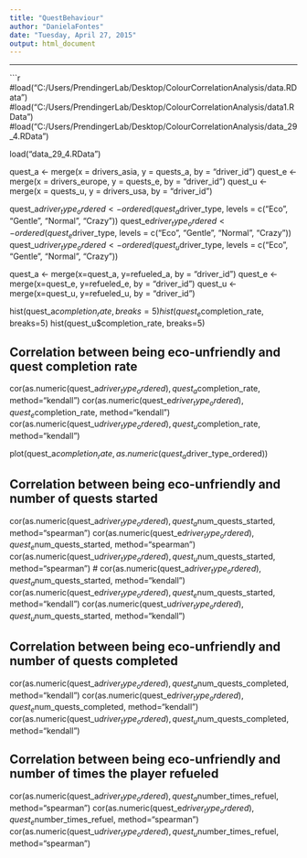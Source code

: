```yaml
---
title: "QuestBehaviour"
author: "DanielaFontes"
date: "Tuesday, April 27, 2015"
output: html_document
---
```



---
```r
#load("C:/Users/PrendingerLab/Desktop/ColourCorrelationAnalysis/data.RData")
#load("C:/Users/PrendingerLab/Desktop/ColourCorrelationAnalysis/data1.RData")
#load("C:/Users/PrendingerLab/Desktop/ColourCorrelationAnalysis/data_29_4.RData")

load("data_29_4.RData")



quest_a <- merge(x = drivers_asia, y = quests_a, by = "driver_id")
quest_e <- merge(x = drivers_europe, y = quests_e, by = "driver_id")
quest_u <-merge(x = quests_u, y = drivers_usa, by = "driver_id")

quest_a$driver_type_ordered <- ordered(quest_a$driver_type, levels = c("Eco", "Gentle", "Normal", "Crazy"))
quest_e$driver_type_ordered <- ordered(quest_e$driver_type, levels = c("Eco", "Gentle", "Normal", "Crazy"))
quest_u$driver_type_ordered <- ordered(quest_u$driver_type, levels = c("Eco", "Gentle", "Normal", "Crazy"))

quest_a <- merge(x=quest_a, y=refueled_a, by = "driver_id")
quest_e <- merge(x=quest_e, y=refueled_e, by = "driver_id")
quest_u <- merge(x=quest_u, y=refueled_u, by = "driver_id")

hist(quest_a$completion_rate, breaks=5)
hist(quest_e$completion_rate, breaks=5)
hist(quest_u$completion_rate, breaks=5)



## Correlation between being eco-unfriendly and quest completion rate

cor(as.numeric(quest_a$driver_type_ordered),quest_a$completion_rate, method="kendall")
cor(as.numeric(quest_e$driver_type_ordered),quest_e$completion_rate, method="kendall")
cor(as.numeric(quest_u$driver_type_ordered),quest_u$completion_rate, method="kendall")


plot(quest_a$completion_rate,as.numeric(quest_a$driver_type_ordered))


## Correlation between being eco-unfriendly and number of quests started

cor(as.numeric(quest_a$driver_type_ordered),quest_a$num_quests_started, method="spearman")
cor(as.numeric(quest_e$driver_type_ordered),quest_e$num_quests_started, method="spearman")
cor(as.numeric(quest_u$driver_type_ordered),quest_u$num_quests_started, method="spearman")
# 
cor(as.numeric(quest_a$driver_type_ordered),quest_a$num_quests_started, method="kendall")
cor(as.numeric(quest_e$driver_type_ordered),quest_e$num_quests_started, method="kendall")
cor(as.numeric(quest_u$driver_type_ordered),quest_u$num_quests_started, method="kendall")


## Correlation between being eco-unfriendly and number of quests completed

cor(as.numeric(quest_a$driver_type_ordered),quest_a$num_quests_completed, method="kendall")
cor(as.numeric(quest_e$driver_type_ordered),quest_e$num_quests_completed, method="kendall")
cor(as.numeric(quest_u$driver_type_ordered),quest_u$num_quests_completed, method="kendall")

## Correlation between being eco-unfriendly and number of times the player refueled

cor(as.numeric(quest_a$driver_type_ordered),quest_a$number_times_refuel, method="spearman")
cor(as.numeric(quest_e$driver_type_ordered),quest_e$number_times_refuel, method="spearman")
cor(as.numeric(quest_u$driver_type_ordered),quest_u$number_times_refuel, method="spearman")


